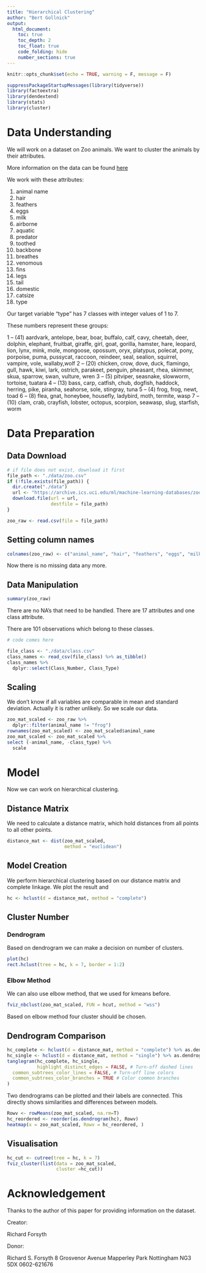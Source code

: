 ```yaml
---
title: "Hierarchical Clustering"
author: "Bert Gollnick"
output: 
  html_document:
    toc: true
    toc_depth: 2
    toc_float: true
    code_folding: hide
    number_sections: true
---
```


```r
knitr::opts_chunk$set(echo = TRUE, warning = F, message = F)
```

```r
suppressPackageStartupMessages(library(tidyverse))
library(factoextra)
library(dendextend)
library(stats)
library(cluster)
```

# Data Understanding

We will work on a dataset on Zoo animals. We want to cluster the animals by their attributes.

More information on the data can be found [here](https://archive.ics.uci.edu/ml/datasets/zoo)

We work with these attributes:

1. animal name
2. hair
3. feathers
4. eggs
5. milk
6. airborne
7. aquatic
8. predator
9. toothed
10. backbone
11. breathes
12. venomous
13. fins
14. legs
15. tail
16. domestic
17. catsize
18. type

Our target variable "type" has 7 classes with integer values of 1 to 7.

These numbers represent these groups:

1 -- (41) aardvark, antelope, bear, boar, buffalo, calf, cavy, cheetah, deer, dolphin, elephant, fruitbat, giraffe, girl, goat, gorilla, hamster, hare, leopard, lion, lynx, mink, mole, mongoose, opossum, oryx, platypus, polecat, pony, porpoise, puma, pussycat, raccoon, reindeer, seal, sealion, squirrel, vampire, vole, wallaby,wolf 
2 -- (20) chicken, crow, dove, duck, flamingo, gull, hawk, kiwi, lark, ostrich, parakeet, penguin, pheasant, rhea, skimmer, skua, sparrow, swan, vulture, wren 
3 -- (5) pitviper, seasnake, slowworm, tortoise, tuatara 
4 -- (13) bass, carp, catfish, chub, dogfish, haddock, herring, pike, piranha, seahorse, sole, stingray, tuna 
5 -- (4) frog, frog, newt, toad 
6 -- (8) flea, gnat, honeybee, housefly, ladybird, moth, termite, wasp 
7 -- (10) clam, crab, crayfish, lobster, octopus, scorpion, seawasp, slug, starfish, worm

# Data Preparation

## Data Download

```r
# if file does not exist, download it first
file_path <- "./data/zoo.csv"
if (!file.exists(file_path)) { 
  dir.create("./data")
  url <- "https://archive.ics.uci.edu/ml/machine-learning-databases/zoo/zoo.data"
  download.file(url = url, 
                destfile = file_path)
}

zoo_raw <- read.csv(file = file_path)
```

## Setting column names

```r
colnames(zoo_raw) <- c("animal_name", "hair", "feathers", "eggs", "milk", "airborne", "aquatic", "predator", "toothed", "backbone", "breathes",    "venomous",  "fins","legs", "tail", "domestic", "catsize", "class_type" )
```

Now there is no missing data any more.

## Data Manipulation

```r
summary(zoo_raw)
```

There are no NA's that need to be handled. There are 17 attributes and one class attribute.

There are 101 observations which belong to these classes.

```r
# code comes here
```



```r
file_class <- "./data/class.csv"
class_names <- read_csv(file_class) %>% as_tibble()
class_names %>% 
  dplyr::select(Class_Number, Class_Type)
```

## Scaling

We don't know if all variables are comparable in mean and standard deviation. Actually it is rather unlikely. So we scale our data.

```r
zoo_mat_scaled <- zoo_raw %>% 
  dplyr::filter(animal_name != "frog") 
rownames(zoo_mat_scaled) <- zoo_mat_scaled$animal_name
zoo_mat_scaled <- zoo_mat_scaled %>% 
select (-animal_name, -class_type) %>% 
  scale
```


# Model

Now we can work on hierarchical clustering.

## Distance Matrix

We need to calculate a distance matrix, which hold distances from all points to all other points.

```r
distance_mat <- dist(zoo_mat_scaled, 
                     method = "euclidean")
```

## Model Creation

We perform hierarchical clustering based on our distance matrix and complete linkage. We plot the result and 

```r
hc <- hclust(d = distance_mat, method = "complete")
```

## Cluster Number

### Dendrogram

Based on dendrogram we can make a decision on number of clusters.

```r
plot(hc)
rect.hclust(tree = hc, k = 7, border = 1:2)
```

### Elbow Method

We can also use elbow method, that we used for kmeans before.

```r
fviz_nbclust(zoo_mat_scaled, FUN = hcut, method = "wss")
```

Based on elbow method four cluster should be chosen.

## Dendrogram Comparison

```r
hc_complete <- hclust(d = distance_mat, method = "complete") %>% as.dendrogram
hc_single <- hclust(d = distance_mat, method = "single") %>% as.dendrogram
tanglegram(hc_complete, hc_single, 
           highlight_distinct_edges = FALSE, # Turn-off dashed lines
  common_subtrees_color_lines = FALSE, # Turn-off line colors
  common_subtrees_color_branches = TRUE # Color common branches 
)

```

Two dendrograms can be plotted and their labels are connected. This directly shows similarities and differences between models.

```r
Rowv <- rowMeans(zoo_mat_scaled, na.rm=T)
hc_reordered <- reorder(as.dendrogram(hc), Rowv)
heatmap(x = zoo_mat_scaled, Rowv = hc_reordered, )
```

## Visualisation

```r
hc_cut <- cutree(tree = hc, k = 7)
fviz_cluster(list(data = zoo_mat_scaled, 
                  cluster =hc_cut))
```

# Acknowledgement

Thanks to the author of this paper for providing information on the dataset.

Creator: 

Richard Forsyth 

Donor: 

Richard S. Forsyth 
8 Grosvenor Avenue 
Mapperley Park 
Nottingham NG3 5DX 
0602-621676
